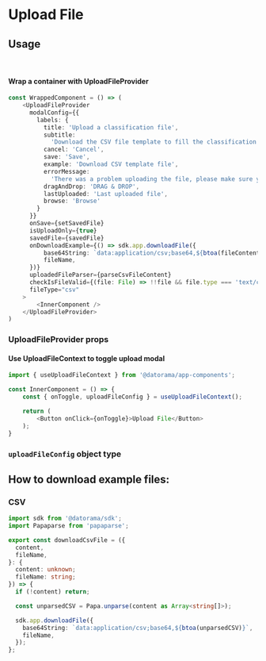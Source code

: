 
<Meta title="utils/Upload File"/>

# Upload File

<Canvas >
	<UploadFilePreview/>
</Canvas>

## Usage

<br/>

#### Wrap a container with UploadFileProvider

```typescript jsx
const WrappedComponent = () => (
	<UploadFileProvider
      modalConfig={{
        labels: {
          title: 'Upload a classification file',
          subtitle:
            'Download the CSV file template to fill the classification rules for your campaigns into strategies. Upload the file and see how the rules affect your data.',
          cancel: 'Cancel',
          save: 'Save',
          example: 'Download CSV template file',
          errorMessage:
            'There was a problem uploading the file, please make sure you selected a CSV file and try again.',
          dragAndDrop: 'DRAG & DROP',
          lastUploaded: 'Last uploaded file',
          browse: 'Browse'
        }
      }}
      onSave={setSavedFile}
      isUploadOnly={true}
      savedFile={savedFile}
      onDownloadExample={() => sdk.app.downloadFile({
		  base64String: `data:application/csv;base64,${btoa(fileContent)}`,
		  fileName,
	  })}
      uploadedFileParser={parseCsvFileContent}
      checkIsFileValid={(file: File) => !!file && file.type === 'text/csv'}
      fileType="csv"
	>
		<InnerComponent />
	</UploadFileProvider>
)
```

### UploadFileProvider props
<Canvas>
	<ArgsTable of={UploadFileProvider}/>
</Canvas>

#### Use UploadFileContext to toggle upload modal

```typescript jsx
import { useUploadFileContext } from '@datorama/app-components';

const InnerComponent = () => {
	const { onToggle, uploadFileConfig } = useUploadFileContext();

	return (
		<Button onClick={onToggle}>Upload File</Button>
	);
}
```

### `uploadFileConfig` object type
<Canvas>
	<ArgsTable of={UploadFileConfigPreview}/>
</Canvas>


## How to download example files:

### CSV

```typescript jsx
import sdk from '@datorama/sdk';
import Papaparse from 'papaparse';

export const downloadCsvFile = ({
  content,
  fileName,
}: {
  content: unknown;
  fileName: string;
}) => {
  if (!content) return;

  const unparsedCSV = Papa.unparse(content as Array<string[]>);

  sdk.app.downloadFile({
    base64String: `data:application/csv;base64,${btoa(unparsedCSV)}`,
    fileName,
  });
};
```
